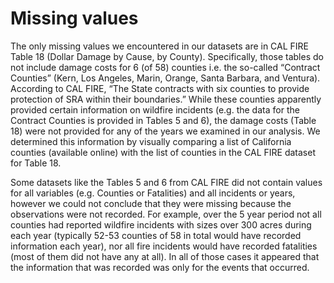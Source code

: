 # Missing values


The only missing values we encountered in our datasets are in CAL FIRE Table 18 (Dollar Damage by Cause, by County).  Specifically, those tables do not include damage costs for 6 (of 58) counties i.e. the so-called "Contract Counties" (Kern, Los Angeles, Marin, Orange, Santa Barbara, and Ventura). According to CAL FIRE, "The State contracts with six counties to provide protection of SRA within their boundaries."  While these counties apparently provided certain information on wildfire incidents (e.g. the data for the Contract Counties is provided in Tables 5 and 6), the damage costs (Table 18) were not provided for any of the years we examined in our analysis.  We determined this information by visually comparing a list of California counties (available online) with the list of counties in the CAL FIRE dataset for Table 18. 

Some datasets like the Tables 5 and 6 from CAL FIRE did not contain values for all variables (e.g. Counties or Fatalities) and all incidents or years, however we could not conclude that they were missing because the observations were not recorded.  For example, over the 5 year period not all counties had reported wildfire incidents with sizes over 300 acres during each year (typically 52-53 counties of 58 in total would have recorded information each year), nor all fire incidents would have recorded fatalities (most of them did not have any at all).  In all of those cases it appeared that the information that was recorded was only for the events that occurred.

